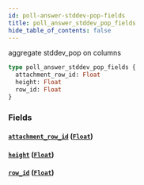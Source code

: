 ```yaml
---
id: poll-answer-stddev-pop-fields
title: poll_answer_stddev_pop_fields
hide_table_of_contents: false
---
```


aggregate stddev_pop on columns

```graphql
type poll_answer_stddev_pop_fields {
  attachment_row_id: Float
  height: Float
  row_id: Float
}
```

### Fields

#### [`attachment_row_id`](#) ([`Float`](/07-graphql/scalars/float))

#### [`height`](#) ([`Float`](/07-graphql/scalars/float))

#### [`row_id`](#) ([`Float`](/07-graphql/scalars/float))
